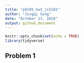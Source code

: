 ```yaml
---
title: "p8105_hw3_js5165"
author: "Jingqi Song"
date: "October 13, 2018"
output: github_document
---
```


```r
knitr::opts_chunk$set(echo = TRUE)
library(tidyverse)
```

## Problem 1
